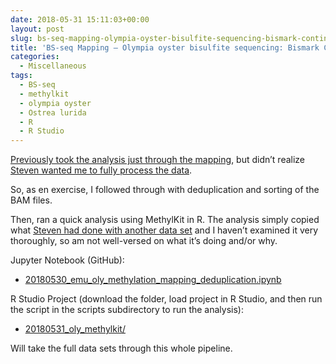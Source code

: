 ```yaml
---
date: 2018-05-31 15:11:03+00:00
layout: post
slug: bs-seq-mapping-olympia-oyster-bisulfite-sequencing-bismark-continued
title: 'BS-seq Mapping – Olympia oyster bisulfite sequencing: Bismark Continued'
categories:
  - Miscellaneous
tags:
  - BS-seq
  - methylkit
  - olympia oyster
  - Ostrea lurida
  - R
  - R Studio
---
```


[Previously took the analysis just through the mapping](https://robertslab.github.io/sams-notebook/2018/05/08/bs-seq-mapping-olympia-oyster-bisulfite-sequencing-trimgalore-fastqc-bismark.html), but didn't realize [Steven wanted me to fully process the data](https://github.com/RobertsLab/resources/issues/225#issuecomment-390408604).

So, as en exercise, I followed through with deduplication and sorting of the BAM files.

Then, ran a quick analysis using MethylKit in R. The analysis simply copied what [Steven had done with another data set](https://sr320.github.io/MethylKittens/) and I haven't examined it very thoroughly, so am not well-versed on what it's doing and/or why.

Jupyter Notebook (GitHub):





  * [20180530_emu_oly_methylation_mapping_deduplication.ipynb](https://github.com/sr320/LabDocs/blob/master/jupyter_nbs/sam/20180530_emu_oly_methylation_mapping_deduplication.ipynb)



R Studio Project (download the folder, load project in R Studio, and then run the script in the scripts subdirectory to run the analysis):



  * [20180531_oly_methylkit/](https://owl.fish.washington.edu/Athaliana/20180531_oly_methylkit/)



Will take the full data sets through this whole pipeline.
